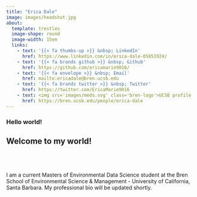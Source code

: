```yaml
---
title: "Erica Dale"
image: images/headshot.jpg
about: 
  template: trestles
  image-shape: round
  image-width: 15em
  links:
    - text: '{{< fa thumbs-up >}} &nbsp; LinkedIn'
      href: https://www.linkedin.com/in/erica-dale-05851924/
    - text: '{{< fa brands github >}} &nbsp; Github'
      href: https://github.com/ericamarie9016/
    - text: '{{< fa envelope >}} &nbsp; Email'
      href: mailto:ericadale@bren.ucsb.edu
    - text: '{{< fa brands twitter >}} &nbsp; Twitter'
      href: https://twitter.com/EricaMarie9016
    - text: <img src='images/meds.svg' class='bren-logo'>UCSB profile
      href: https://bren.ucsb.edu/people/erica-dale
---
```


<h3>**Hello world!**</h3>

<h2 class="custom-subtitle">

Welcome to my world!

</h2>

<br></br>

I am a current Masters of Environmental Data Science student at the Bren School of Environmental Science & Management - University of California, Santa Barbara. My professional bio will be updated shortly.\
